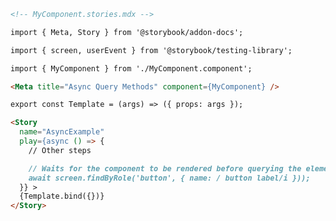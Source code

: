 ```md
<!-- MyComponent.stories.mdx -->

import { Meta, Story } from '@storybook/addon-docs';

import { screen, userEvent } from '@storybook/testing-library';

import { MyComponent } from './MyComponent.component';

<Meta title="Async Query Methods" component={MyComponent} />

export const Template = (args) => ({ props: args });

<Story
  name="AsyncExample"
  play={async () => {
    // Other steps

    // Waits for the component to be rendered before querying the element
    await screen.findByRole('button', { name: / button label/i }));
  }} >
  {Template.bind({})}
</Story>
```